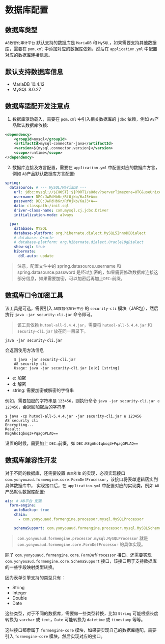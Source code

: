 # 数据库配置

## 数据库类型

`A8数智化审计平台` 默认支持的数据库是 `MariaDB` 和 `MySQL`，如果需要支持其他数据库，需要在 `pom.xml` 中添加对应的数据库依赖，然后在 `application.yml` 中配置对应的数据库连接信息。

## 默认支持数据库信息

- MariaDB 10.4.12
- MySQL 8.0.27

## 数据库适配开发注意点

1. 数据库驱动载入，需要在 `pom.xml` 中引入相关数据库的 `jdbc` 依赖，例如 `A8`产品默认数据库依赖:

```xml
<dependency>
    <groupId>mysql</groupId>
    <artifactId>mysql-connector-java</artifactId>
    <version>${mysql.connector.version}</version>
    <scope>runtime</scope>
</dependency>
```

2. 数据库连接及方言配置，需要在 `application.yml` 中配置对应的数据库方言，例如 `A8`产品默认数据库方言配置:

```yaml
spring:
  datasource: # --- MySQL/MariaDB ---
    url: jdbc:mysql://${HOST}:${PORT}/a8dev?serverTimezone=UTC&useUnicode=true&characterEncoding=UTF-8&allowMultiQueries=true&useSSL=false&nullCatalogMeansCurrent=true
    username: DEC:JwRdHb6r/Rf0jkb/6aJ3+A==
    password: DEC:JwRdHb6r/Rf0jkb/6aJ3+A==
    data: classpath:/init.sql
    driver-class-name: com.mysql.cj.jdbc.Driver
    initialization-mode: always

  jpa:
    database: MYSQL
    database-platform: org.hibernate.dialect.MySQL5InnoDBDialect
    # database: Oracle
    # database-platform: org.hibernate.dialect.Oracle10gDialect
    show-sql: true
    hibernate:
      ddl-auto: update
```

> 注意，配置文件中的 spring.datasource.username 和 spring.datasource.password 是经过加密的，如果需要修改数据库连接这部分信息，如果需要加密，可以加密后再加上`DEC:`前缀。

## 数据库口令加密工具

该工具是可选，需要引入 `A8数智化审计平台` 的 `security-cli` 模块（JAR包），然后执行 `java -jar security-cli.jar` 命令即可。

> 该工具依赖 `hutool-all-5.4.4.jar`，需要将 `hutool-all-5.4.4.jar` 和 `security-cli.jar` 放在同一目录下。

```shell
java -jar security-cli.jar
```
会返回使用方法信息
    
```shell
    $ java -jar security-cli.jar
    A8 security cli
    Usage: java -jar security-cli.jar [e|d] [string]
```
- e: 加密
- d: 解密
- string: 需要加密或解密的字符串

例如，需要加密的字符串是 `123456`，则执行命令 `java -jar security-cli.jar e 123456`，会返回加密后的字符串

```shell
$ java -cp hutool-all-5.4.4.jar -jar security-cli.jar e 123456
A8 security cli
Encrypting...
Result:
KEgAhoIqboq3+PqagGPLAQ==
```
设置的时候，需要加上 `DEC:`前缀，如 `DEC:KEgAhoIqboq3+PqagGPLAQ==`

## 数据库兼容性开发

对于不同的数据库，还需要设置 `表单引擎` 的实现，必须实现接口 `com.yonyouaud.formengine.core.FormDefProcessor`，该接口将表单逻辑落实到具体数据库中，
实现接口后，在 `application.yml` 中配置对应的实现类，例如 `A8`产品默认数据库配置:

```yaml
ais: # A8平台 配置
  form-engine:
    autoBackup: true
    chain:
      - com.yonyouaud.formengine.processor.mysql.MySQLProcessor

    schemaSupport: com.yonyouaud.formengine.processor.mysql.MySQLSchemaSupport
```

> `com.yonyouaud.formengine.processor.mysql.MySQLProcessor` 就是 `com.yonyouaud.formengine.core.FormDefProcessor` 的具体实现。

除了 `com.yonyouaud.formengine.core.FormDefProcessor` 接口，还需要实现 `com.yonyouaud.formengine.core.SchemaSupport` 接口，该接口用于支持数据库的一些字段映射类型转换。

因为表单引擎支持的类型只有：
- String
- Integer
- Double
- Date

这些类型，对于不同的数据库，需要做一些类型转换，比如 `String` 可能根据长度转换为 `varchar` 或 `text`，`Date` 可能转换为 `datetime` 或 `timestamp` 等等。

这些接口都隶属于 `formengine-core` 模块，如果要实现自己的数据库适配，需要引入 `formengine-core` 模块，然后实现对应的接口。